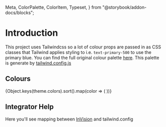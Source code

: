   Meta,
  ColorPalette,
  ColorItem,
  Typeset,
} from "@storybook/addon-docs/blocks";


<Meta title="Theming/Colors" />

# Introduction

This project uses Tailwindcss so a lot of colour props are passed in as CSS classes that
Tailwind applies styling to i.e. `text-primary-500` to use the primary blue. You can find the
full original colour palette [here](https://tailwindcss.com/docs/customizing-colors/#default-color-palette).
This palette is generate by [tailwind.config.js](https://github.com/tortugeniale/styleguide/blob/master/tailwind.config.js)

## Colours

<ColorPalette>
  {Object.keys(theme.colors).sort().map(color => (
    <ColorItem
        key={`color-${color}`}
        title={color}
        colors={typeof theme.colors[color] === 'string' ? [theme.colors[color]] : theme.colors[color]}
    />
  ))}
</ColorPalette>


## Integrator Help

Here you'll see mapping between [InVision](https://projects.invisionapp.com/d/main/default) and tailwind.config

<ColorPalette>
    <ColorItem
        title='Solid'
        subtitle='#F9FAFB'
        colors={{ 'gray-50': theme.colors.gray[50] }}
    />
    <ColorItem
        title='Red'
        subtitle='#DF4958'
        colors={{ 'danger-500': theme.colors.danger[500] }}
    />
    <ColorItem
        title='Orange'
        subtitle='#FF8B29'
        colors={{ 'warning-500': theme.colors.warning[500] }}
    />
    <ColorItem
        title='Green'
        subtitle='#33DB9F'
        colors={{ 'success-500': theme.colors.success[500] }}
    />
    <ColorItem
        title='Border + foncé'
        subtitle='#EFEFF1'
        colors={{ 'gray-50': theme.colors.gray[50] }}
    />
    <ColorItem
        title='Blue'
        subtitle='#0072EC'
        colors={{
            'primary-500': theme.colors.primary[500]
        }}
    />
    <ColorItem
        title='#2D3142'
        subtitle='secondary button text?'
        colors={{
            'gray-500': theme.colors.gray[700]
        }}
    />
    <ColorItem
        title='#73555Nan'
        subtitle='<p> text ?'
        colors={{
            'gray-500': theme.colors.gray[500]
        }}
    />
    <ColorItem
        title='Dark'
        subtitle='#072337'
        colors={{
            'gray-900': theme.colors.gray[900]
        }}
    />
</ColorPalette>
